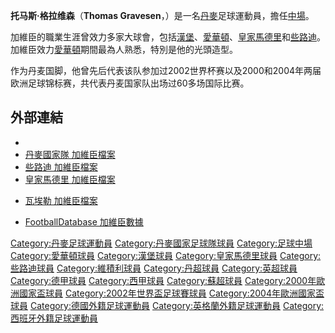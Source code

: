 {{noteta
|G1=uefa
|T=zh-hans:托马斯·格拉维森;zh-hk:湯馬士·加維臣;zh-tw:托馬斯·格拉維森;
|1=zh-hans:格拉维森;zh-hk:加維臣;zh-tw:格拉維森;
|2=zh-hans:托马斯;zh-hk:湯馬士;zh-tw:托馬斯;
}}
{{Infobox Football biography
|          playername = 托马斯·格拉维森<br>''Thomas Gravesen''
|               image = 
|            fullname = Thomas Gravesen
|         dateofbirth = {{birth date and age|1976|03|11|df=y}}
|         cityofbirth = [[瓦埃勒|瓦埃勒]]
|      countryofbirth = [[丹麥|丹麥]]
|              height = {{Height|m=1.78}}
|            position = [[中場|中場]]
|         currentclub = 已退役
|          clubnumber = 
|          youthyears = 
|          youthclubs = [[維積利足球會|瓦埃勒]]
|               years = 1995-1997<br />1997-2000<br />2000-2005<br />2005-2006<br />2006-2008<br />2007-2008
|               clubs = [[維積利足球會|瓦埃勒]]<br />[[漢堡足球俱樂部|漢堡]]<br />[[愛華頓|愛華頓]]<br />[[皇家馬德里|皇家馬德里]]<br />[[些路迪|些路迪]]<br>→ [[愛華頓|愛華頓]]
|         caps(goals) = {{0}}58 (10)<br />{{0}}54 {{0}}(5)<br />142 (12)<br />{{0}}35 {{0}}(1)<br />{{0}}29 {{0}}(4)<br>{{0}}14 {{0}}(0)
|       nationalyears = 1995<br />1996-1997<br />1998-2006
|        nationalteam = 丹麥U19<br />[[丹麥U21|丹麥U21]]<br />[[丹麥國家足球隊|丹麥]]
| nationalcaps(goals) = {{0}}{{0}}3 {{0}}(0)<br />{{0}}11 {{0}}(4)<br />{{0}}76 {{0}}(5)
|            pcupdate = 2007年11月3日
|            ntupdate = 2006年9月23日
}}
'''托马斯·格拉维森'''（'''Thomas Gravesen'''，{{bd|1976年|3月11日|catidx=Gravesen, Thomas}}）是一名[[丹麥|丹麥]]足球運動員，擔任[[中場|中場]]。

加維臣的職業生涯曾效力多家大球會，包括[[漢堡足球俱樂部|漢堡]]、[[愛華頓|愛華頓]]、[[皇家馬德里|皇家馬德里]]和[[些路迪|些路迪]]。加維臣效力[[愛華頓|愛華頓]]期間最為人熟悉，特別是他的光頭造型。

作为丹麦国脚，他曾先后代表该队参加过2002世界杯赛以及2000和2004年两届欧洲足球锦标赛，共代表丹麦国家队出场过60多场国际比赛。

==外部連結==
*{{soccerbase|id=14073|name=加維臣}}
*[http://www.dbu.dk/landshold/landsholdsdatabasen/LBasePlayerInfo.aspx?playerid=1582 丹麥國家隊 加維臣檔案] {{Wayback|url=http://www.dbu.dk/landshold/landsholdsdatabasen/LBasePlayerInfo.aspx?playerid=1582 |date=20110518082016 }}
*[http://www.celticfc.net/squad/profile.asp?player_id=791 些路迪 加維臣檔案]{{dead link|date=2017年12月 |bot=InternetArchiveBot |fix-attempted=yes }}
*[http://www.realmadrid.com/articulo/rma25186.htm 皇家馬德里 加維臣檔案] {{Wayback|url=http://www.realmadrid.com/articulo/rma25186.htm |date=20071016211411 }}
*{{da icon}} [https://web.archive.org/web/20071009121029/http://vejle-boldklub.dk/statistik-spillernavn.asp?Spillere=Thomas%20Gravesen 瓦埃勒 加維臣檔案]
*[http://www.footballdatabase.com/site/players/index.php?dumpPlayer=422 FootballDatabase 加維臣數據] {{Wayback|url=http://www.footballdatabase.com/site/players/index.php?dumpPlayer=422 |date=20060526084246 }}

{{2000年歐洲足球錦標賽丹麥參賽名單}}
{{2002年世界盃足球賽丹麥參賽名單}}
{{2004年歐洲足球錦標賽丹麥參賽名單}}

{{DEFAULTSORT:Gravesen, Thomas}}
[[Category:丹麥足球運動員|Category:丹麥足球運動員]]
[[Category:丹麥國家足球隊球員|Category:丹麥國家足球隊球員]]
[[Category:足球中場|Category:足球中場]]
[[Category:愛華頓球員|Category:愛華頓球員]]
[[Category:漢堡球員|Category:漢堡球員]]
[[Category:皇家馬德里球員|Category:皇家馬德里球員]]
[[Category:些路迪球員|Category:些路迪球員]]
[[Category:維積利球員|Category:維積利球員]]
[[Category:丹超球員|Category:丹超球員]]
[[Category:英超球員|Category:英超球員]]
[[Category:德甲球員|Category:德甲球員]]
[[Category:西甲球員|Category:西甲球員]]
[[Category:蘇超球員|Category:蘇超球員]]
[[Category:2000年歐洲國家盃球員|Category:2000年歐洲國家盃球員]]
[[Category:2002年世界盃足球賽球員|Category:2002年世界盃足球賽球員]]
[[Category:2004年歐洲國家盃球員|Category:2004年歐洲國家盃球員]]
[[Category:德國外籍足球運動員|Category:德國外籍足球運動員]]
[[Category:英格蘭外籍足球運動員|Category:英格蘭外籍足球運動員]]
[[Category:西班牙外籍足球運動員|Category:西班牙外籍足球運動員]]